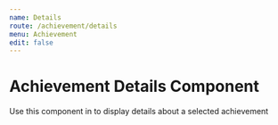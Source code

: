 ```yaml
---
name: Details
route: /achievement/details
menu: Achievement
edit: false
---
```



# Achievement Details Component

Use this component in to display details about a selected achievement

<Playground>
    <div style={{display: "flex", alignItems: "center", justifyContent: "center", flexDirection: "column", height: "700px"}}>
        <div style={{ width: "400px", height: "500px", background: "#fff", borderRadius: "10px", boxShadow: "0px 4px 6px 6px rgba(0, 0, 0, 0.25)" }}>
            <AchievementDetails data={AchievementSharer} translations={{ rewards: "Rewards" }} />
        </div>
    </div>

</Playground>

<Props of={AchievementDetails} />
